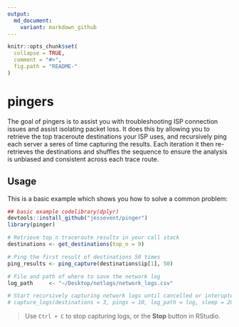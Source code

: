 ```yaml
---
output:
  md_document:
    variant: markdown_github
---
```


<!-- README.md is generated from README.Rmd. Please edit that file -->

```r
knitr::opts_chunk$set(
  collapse = TRUE,
  comment = "#>",
  fig.path = "README-"
)
```

# pingers

The goal of pingers is to assist you with troubleshooting ISP connection issues and assist isolating packet loss. It does this by allowing you to retrieve the top traceroute destinations your ISP uses, and recursively ping each server a seres of time capturing the results. Each iteration it then re-retrieves the destinations and shuffles the sequence to ensure the analysis is unbiased and consistent across each trace route.

## Usage

This is a basic example which shows you how to solve a common problem:

```r
## basic example codelibrary(dplyr)
devtools::install_github("jessevent/pinger")
library(pinger)

# Retrieve top n traceroute results in your call stack
destinations <- get_destinations(top_n = 9)

# Ping the first result of destinations 50 times
ping_results <- ping_capture(destinations$ip[1], 50)

# File and path of where to save the network log
log_path     <- "~/Desktop/netlogs/network_logs.csv"

# Start recursively capturing network logs until cancelled or interupted.
# capture_logs(destinations = 3, pings = 10, log_path = log, sleep = 20) 

```

> Use `Ctrl + C` to stop capturing logs, or the **Stop** button in RStudio.
